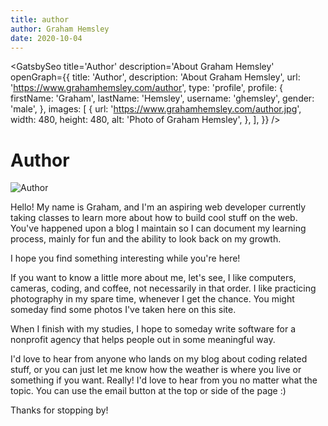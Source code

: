 ```yaml
---
title: author
author: Graham Hemsley
date: 2020-10-04
---
```



<GatsbySeo
  title='Author'
  description='About Graham Hemsley'
  openGraph={{
    title: 'Author',
    description: 'About Graham Hemsley',
    url: 'https://www.grahamhemsley.com/author',
    type: 'profile',
    profile: {
      firstName: 'Graham',
      lastName: 'Hemsley',
      username: 'ghemsley',
      gender: 'male',
    },
    images: [
      {
        url: 'https://www.grahamhemsley.com/author.jpg',
        width: 480,
        height: 480,
        alt: 'Photo of Graham Hemsley',
      },
    ],
  }}
/>
<h1 className="page-header">Author</h1>
<div className='blog-post'>
<div className='blog-post-content' data="author">


![Author](../assets/images/pages/author/author.jpg)

Hello! My name is Graham, and I'm an aspiring web developer currently taking classes to learn more about how to build cool stuff on the web.
You've happened upon a blog I maintain so I can document my learning process, mainly for fun and the ability to look back on my growth. 

I hope you find something interesting while you're here!

If you want to know a little more about me, let's see, I like computers, cameras, coding, and coffee, not necessarily in that order.
I like practicing photography in my spare time, whenever I get the chance. You might someday find some photos I've taken here on this site.

When I finish with my studies, I hope to someday write software for a nonprofit agency that helps people out in some meaningful way.

I'd love to hear from anyone who lands on my blog about coding related stuff, or you can just let me know how the weather is where you live or something if you want. Really! I'd love to hear from you no matter what the topic. You can use the email button at the top or side of the page :)


Thanks for stopping by!

</div>
</div>
